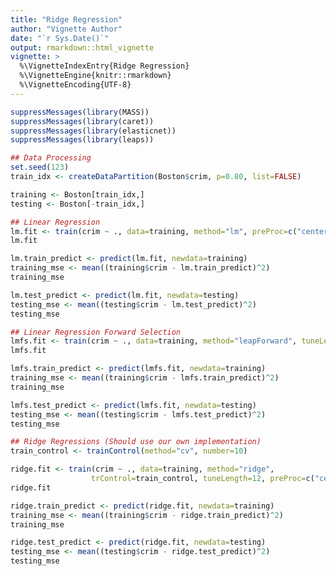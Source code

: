 ```yaml
---
title: "Ridge Regression"
author: "Vignette Author"
date: "`r Sys.Date()`"
output: rmarkdown::html_vignette
vignette: >
  %\VignetteIndexEntry{Ridge Regression}
  %\VignetteEngine{knitr::rmarkdown}
  %\VignetteEncoding{UTF-8}
---
```


```r
suppressMessages(library(MASS))
suppressMessages(library(caret))
suppressMessages(library(elasticnet))
suppressMessages(library(leaps))

## Data Processing
set.seed(123)
train_idx <- createDataPartition(Boston$crim, p=0.80, list=FALSE)

training <- Boston[train_idx,]
testing <- Boston[-train_idx,]

## Linear Regression
lm.fit <- train(crim ~ ., data=training, method="lm", preProc=c("center", "scale"))
lm.fit

lm.train_predict <- predict(lm.fit, newdata=training)
training_mse <- mean((training$crim - lm.train_predict)^2)
training_mse

lm.test_predict <- predict(lm.fit, newdata=testing)
testing_mse <- mean((testing$crim - lm.test_predict)^2)
testing_mse

## Linear Regression Forward Selection
lmfs.fit <- train(crim ~ ., data=training, method="leapForward", tuneLength=12, preProc=c("center", "scale"))
lmfs.fit

lmfs.train_predict <- predict(lmfs.fit, newdata=training)
training_mse <- mean((training$crim - lmfs.train_predict)^2)
training_mse

lmfs.test_predict <- predict(lmfs.fit, newdata=testing)
testing_mse <- mean((testing$crim - lmfs.test_predict)^2)
testing_mse

## Ridge Regressions (Should use our own implementation)
train_control <- trainControl(method="cv", number=10)

ridge.fit <- train(crim ~ ., data=training, method="ridge",
                  trControl=train_control, tuneLength=12, preProc=c("center", "scale"))
ridge.fit

ridge.train_predict <- predict(ridge.fit, newdata=training)
training_mse <- mean((training$crim - ridge.train_predict)^2)
training_mse

ridge.test_predict <- predict(ridge.fit, newdata=testing)
testing_mse <- mean((testing$crim - ridge.test_predict)^2)
testing_mse
```
